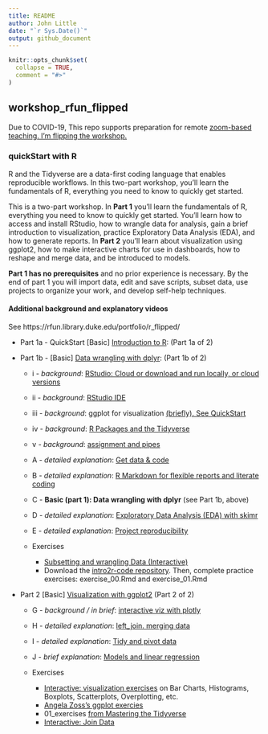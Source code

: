 ```yaml
---
title: README
author: John Little
date: "`r Sys.Date()`"
output: github_document
---
```


<!-- README.md is generated from README.Rmd. Please edit that file -->

```r
knitr::opts_chunk$set(
  collapse = TRUE,
  comment = "#>"
)
```

## workshop_rfun_flipped

<!-- badges: start -->
<!-- badges: end -->

Due to COVID-19, This repo supports preparation for remote [zoom-based teaching. I'm flipping the workshop.](https://rfun.library.duke.edu/portfolio/r_flipped/)

### quickStart with R

R and the Tidyverse are a data-first coding language that enables reproducible workflows.  In this two-part workshop, you’ll learn the fundamentals of R, everything you need to know to quickly get started.

This is a two-part workshop.  In **Part 1** you’ll learn the fundamentals of R, everything you need to know to quickly get started. You’ll learn how to access and install RStudio, how to wrangle data for analysis, gain a brief introduction to visualization, practice Exploratory Data Analysis (EDA), and how to generate reports.  In **Part 2** you’ll learn about visualization using ggplot2, how to make interactive charts for use in dashboards, how to reshape and merge data, and be introduced to models.

**Part 1 has no prerequisites** and no prior experience is necessary. By the end of part 1 you will import data, edit and save scripts, subset data, use projects to organize your work, and develop self-help techniques. 

#### Additional background and explanatory videos

See https://rfun.library.duke.edu/portfolio/r_flipped/

- Part 1a - QuickStart [Basic] [Introduction to R](https://warpwire.duke.edu/w/pfYDAA/):  (Part 1a of 2)
- Part 1b - [Basic] [Data wrangling with dplyr](https://warpwire.duke.edu/w/6_YDAA/): (Part 1b of 2)

    - i - _background_: [RStudio: Cloud or download and run locally, or cloud versions](https://warpwire.duke.edu/w/p_YDAA/)
    - ii - _background_: [RStudio IDE](https://warpwire.duke.edu/w/wfYDAA/)
    - iii - _background_: ggplot for visualization [(briefly). See QuickStart](https://warpwire.duke.edu/w/pfYDAA/?start=520&end=598)
    - iv - _background_: [R Packages and the Tidyverse](https://warpwire.duke.edu/w/z_YDAA/)
    - v - _background_: [assignment and pipes](https://warpwire.duke.edu/w/4fYDAA/)
    - A - _detailed explanation_: [Get data & code](https://warpwire.duke.edu/w/s_YDAA/)
    - B - _detailed explanation_: [R Markdown for flexible reports and literate coding](https://warpwire.duke.edu/w/S_cDAA/)
    - C - **Basic (part 1): Data wrangling with dplyr** (see Part 1b, above)
    - D - _detailed explanation_: [Exploratory Data Analysis (EDA) with skimr](https://warpwire.duke.edu/w/jfcDAA/)
    - E - _detailed explanation_: [Project reproducibility](https://warpwire.duke.edu/w/q_YDAA/)
    
    - Exercises
    
        - [Subsetting and wrangling Data (Interactive)](https://rstudio.cloud/learn/primers/2)
        - Download the [intro2r-code repository](https://github.com/libjohn/intro2r-code).  Then, complete practice exercises:  exercise_00.Rmd and exercise_01.Rmd
        

- Part 2 [Basic] [Visualization with ggplot2](https://warpwire.duke.edu/w/6_YDAA/) (Part 2 of 2)

    - G - _background / in brief_: [interactive viz with plotly](https://warpwire.duke.edu/w/80YEAA/?start=1632&end=1677) 
    - H - _detailed explanation_: [left_join. merging data](https://warpwire.duke.edu/w/ffcDAA/)
    - I - _detailed explanation_: [Tidy and pivot data](https://warpwire.duke.edu/w/g_cDAA/)
    - J - _brief explanation_: [Models and linear regression](https://warpwire.duke.edu/w/pfYDAA/?start=1170&end=1377)
    
    - Exercises
    
        - [Interactive: visualization exercises](https://rstudio.cloud/learn/primers/3) on Bar Charts, Histograms, Boxplots, Scatterplots, Overplotting, etc.
        - [Angela Zoss's ggplot exercies](https://github.com/data-and-visualization/ggplot2-S20)
        - 01_exercises [from Mastering the Tidyverse](https://github.com/libjohn/workshop_ggplot2) 
        - [Interactive: Join Data](https://rstudio.cloud/learn/primers/4)
    
    

    